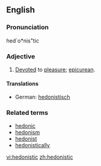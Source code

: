 ==English==

===Pronunciation===
hed`o*nis"tic

===Adjective===
{{en-adj}}

# [[devote|Devoted]] to [[pleasure]]; [[epicurean]].

====Translations====
{{trans-top|devoted to pleasure}}
*German: [[hedonistisch]]
{{trans-mid}}
{{trans-bottom}}

===Related terms===
* [[hedonic]]
* [[hedonism]]
* [[hedonist]]
* [[hedonistically]]

[[vi:hedonistic]]
[[zh:hedonistic]]